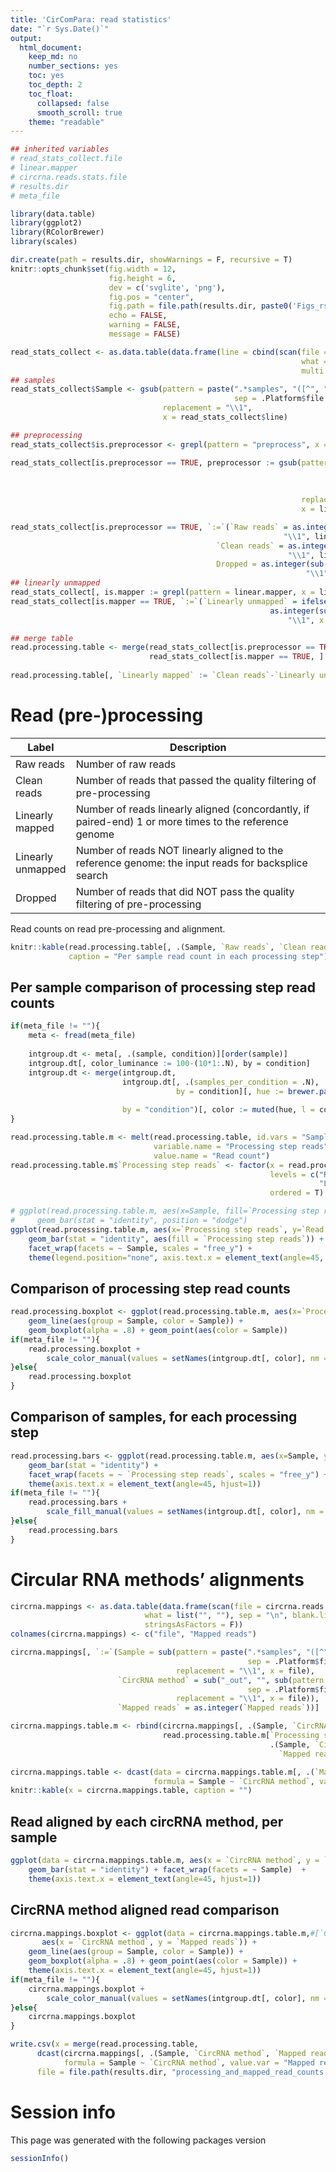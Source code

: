 ```yaml
---
title: 'CirComPara: read statistics'
date: "`r Sys.Date()`"  
output: 
  html_document: 
    keep_md: no
    number_sections: yes
    toc: yes
    toc_depth: 2
    toc_float: 
      collapsed: false
      smooth_scroll: true
    theme: "readable"
---
```


```r
## inherited variables
# read_stats_collect.file 
# linear.mapper 
# circrna.reads.stats.file 
# results.dir
# meta_file

library(data.table)
library(ggplot2)
library(RColorBrewer)
library(scales)

dir.create(path = results.dir, showWarnings = F, recursive = T)
knitr::opts_chunk$set(fig.width = 12, 
                      fig.height = 6, 
                      dev = c('svglite', 'png'), 
                      fig.pos = "center",
                      fig.path = file.path(results.dir, paste0('Figs_rs', .Platform$file.sep)),
                      echo = FALSE, 
                      warning = FALSE, 
                      message = FALSE)
```

```r

read_stats_collect <- as.data.table(data.frame(line = cbind(scan(file = read_stats_collect.file, 
                                                                 what = "character", 
                                                                 multi.line = T, sep = "\n")), stringsAsFactors = F))
## samples
read_stats_collect$Sample <- gsub(pattern = paste(".*samples", "([^", "]*)", ".*", 
                                                  sep = .Platform$file.sep), 
                                  replacement = "\\1", 
                                  x = read_stats_collect$line)

## preprocessing
read_stats_collect$is.preprocessor <- grepl(pattern = "preprocess", x = read_stats_collect$line)

read_stats_collect[is.preprocessor == TRUE, preprocessor := gsub(pattern = paste("samples/[^", 
                                                                                 "]*/processings/preprocess/([^", 
                                                                                 "]*)",  ".*", 
                                                                                 sep = .Platform$file.sep), 
                                                                 replacement = "\\1", 
                                                                 x = line)]

read_stats_collect[is.preprocessor == TRUE, `:=`(`Raw reads` = as.integer(sub(pattern = ".*Input Read[^:]*: ([0-9]*) .*Surviving.*", 
                                                             "\\1", line)),
                                              `Clean reads` = as.integer(sub(pattern = ".*Input Read[^:]*: [0-9]* [^0-9]* ([0-9]*) .*", 
                                                              "\\1", line)),
                                              Dropped = as.integer(sub(pattern = ".*Dropped: ([0-9]*) .*", 
                                                                  "\\1", line)))]
## linearly unmapped
read_stats_collect[, is.mapper := grepl(pattern = linear.mapper, x = line)]
read_stats_collect[is.mapper == TRUE, `:=`(`Linearly unmapped` = ifelse(grepl(pattern = "aligned[^0]* 0 times", x = line), 
                                                          as.integer(sub(pattern = ".* ([0-9]*) .*aligned[^0]* 0 times", 
                                                              "\\1", x = line)), as.integer(NA)))]

## merge table
read.processing.table <- merge(read_stats_collect[is.preprocessor == TRUE, .(Sample, `Raw reads`, `Clean reads`, Dropped)],
                               read_stats_collect[is.mapper == TRUE, ][!is.na(`Linearly unmapped`), 
                                                                       .(Sample, `Linearly unmapped`)])
read.processing.table[, `Linearly mapped` := `Clean reads`-`Linearly unmapped`]
```

# Read (pre-)processing

| Label             | Description                                                                                            |
|-------------------|--------------------------------------------------------------------------------------------------------|
| Raw reads         | Number of raw reads                                                                                    |
| Clean reads       | Number of reads that passed the quality filtering of pre-processing                                    |
| Linearly mapped   | Number of reads linearly aligned (concordantly, if paired-end) 1 or more times to the reference genome |
| Linearly unmapped | Number of reads NOT linearly aligned to the reference genome: the input reads for backsplice search    |
| Dropped           | Number of reads that did NOT pass the quality filtering of pre-processing                              |

Read counts on read pre-processing and alignment.  

```r
knitr::kable(read.processing.table[, .(Sample, `Raw reads`, `Clean reads`, Dropped, `Linearly mapped`, `Linearly unmapped`)], 
             caption = "Per sample read count in each processing step")
```

## Per sample comparison of processing step read counts

```r
if(meta_file != ""){
    meta <- fread(meta_file)
    
    intgroup.dt <- meta[, .(sample, condition)][order(sample)]
    intgroup.dt[, color_luminance := 100-(10*1:.N), by = condition]
    intgroup.dt <- merge(intgroup.dt, 
                         intgroup.dt[, .(samples_per_condition = .N), 
                                     by = condition][, hue := brewer.pal(8, 
                                                                         "Set2")[1:length(condition)]][], 
                         by = "condition")[, color := muted(hue, l = color_luminance)][]
}

read.processing.table.m <- melt(read.processing.table, id.vars = "Sample", 
                                variable.name = "Processing step reads", 
                                value.name = "Read count")
read.processing.table.m$`Processing step reads` <- factor(x = read.processing.table.m$`Processing step reads`, 
                                                          levels = c("Raw reads", "Clean reads", "Linearly mapped", 
                                                                     "Linearly unmapped", "Dropped"), 
                                                          ordered = T)

# ggplot(read.processing.table.m, aes(x=Sample, fill=`Processing step reads`, y=`Read count`)) +
#     geom_bar(stat = "identity", position = "dodge")
ggplot(read.processing.table.m, aes(x=`Processing step reads`, y=`Read count`)) + 
    geom_bar(stat = "identity", aes(fill = `Processing step reads`)) + 
    facet_wrap(facets = ~ Sample, scales = "free_y") + 
    theme(legend.position="none", axis.text.x = element_text(angle=45, hjust=1))
```

## Comparison of processing step read counts
```r

read.processing.boxplot <- ggplot(read.processing.table.m, aes(x=`Processing step reads`, y=`Read count`)) + 
    geom_line(aes(group = Sample, color = Sample)) + 
    geom_boxplot(alpha = .8) + geom_point(aes(color = Sample))
if(meta_file != ""){
    read.processing.boxplot + 
        scale_color_manual(values = setNames(intgroup.dt[, color], nm = intgroup.dt[, sample]))
}else{
    read.processing.boxplot
}
```

## Comparison of samples, for each processing step
```r

read.processing.bars <- ggplot(read.processing.table.m, aes(x=Sample, y=`Read count`, fill = Sample)) +
    geom_bar(stat = "identity") + 
    facet_wrap(facets = ~ `Processing step reads`, scales = "free_y") +
    theme(axis.text.x = element_text(angle=45, hjust=1))
if(meta_file != ""){
    read.processing.bars + 
        scale_fill_manual(values = setNames(intgroup.dt[, color], nm = intgroup.dt[, sample]))
}else{
    read.processing.bars
}

```

# Circular RNA methods' alignments

```r
circrna.mappings <- as.data.table(data.frame(scan(file = circrna.reads.stats.file, 
                              what = list("", ""), sep = "\n", blank.lines.skip = T), 
                              stringsAsFactors = F))
colnames(circrna.mappings) <- c("file", "Mapped reads")

circrna.mappings[, `:=`(Sample = sub(pattern = paste(".*samples", "([^", "]*)", ".*", 
                                                     sep = .Platform$file.sep), 
                                     replacement = "\\1", x = file),
                        `CircRNA method` = sub("_out", "", sub(pattern = paste(".*circRNAs", "([^", "]*)", ".*", 
                                                     sep = .Platform$file.sep), 
                                     replacement = "\\1", x = file)),
                        `Mapped reads` = as.integer(`Mapped reads`))]

circrna.mappings.table.m <- rbind(circrna.mappings[, .(Sample, `CircRNA method`, `Mapped reads`)], 
                                  read.processing.table.m[`Processing step reads` == "Linearly unmapped", 
                                                          .(Sample, `CircRNA method` = `Processing step reads`, 
                                                            `Mapped reads` = `Read count`)], use.names = T, fill = T)
```

```r
circrna.mappings.table <- dcast(data = circrna.mappings.table.m[, .(`Mapped reads`, Sample, `CircRNA method`)], 
                                formula = Sample ~ `CircRNA method`, value.var = "Mapped reads")
knitr::kable(x = circrna.mappings.table, caption = "")
```

## Read aligned by each circRNA method, per sample

```r
ggplot(data = circrna.mappings.table.m, aes(x = `CircRNA method`, y = `Mapped reads`)) + 
    geom_bar(stat = "identity") + facet_wrap(facets = ~ Sample)  +
    theme(axis.text.x = element_text(angle=45, hjust=1))
```

## CircRNA method aligned read comparison
```r
circrna.mappings.boxplot <- ggplot(data = circrna.mappings.table.m,#[`CircRNA method` != "Linearly unmapped"], 
       aes(x = `CircRNA method`, y = `Mapped reads`)) + 
    geom_line(aes(group = Sample, color = Sample)) + 
    geom_boxplot(alpha = .8) + geom_point(aes(color = Sample)) +
    theme(axis.text.x = element_text(angle=45, hjust=1))
if(meta_file != ""){
    circrna.mappings.boxplot + 
        scale_color_manual(values = setNames(intgroup.dt[, color], nm = intgroup.dt[, sample]))
}else{
    circrna.mappings.boxplot
}
```

```r
write.csv(x = merge(read.processing.table, 
      dcast(circrna.mappings[, .(Sample, `CircRNA method`, `Mapped reads`)], 
            formula = Sample ~ `CircRNA method`, value.var = "Mapped reads")),
      file = file.path(results.dir, "processing_and_mapped_read_counts.csv"), row.names = F)
```

# Session info

This page was generated with the following packages version

```r
sessionInfo()
```